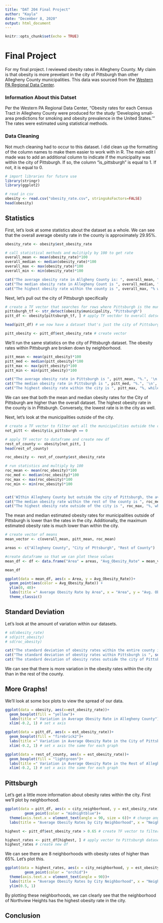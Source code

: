 ```yaml
---
title: "DAT 204 Final Project"
author: "Kayla"
date: "December 8, 2020"
output: html_document
---
```


```r
knitr::opts_chunk$set(echo = TRUE)
```

# Final Project

For my final project. I reviewed obesity rates in Allegheny County. My claim is that obesity is more prevelant in the city of Pittsburgh than other Allegheny County municipalities. This data was sourced from the [Western PA Regional Data Center](https://data.wprdc.org/dataset/allegheny-county-obesity-rates). 

### Information About this Datset 

Per the Western PA Regional Data Center, "Obesity rates for each Census Tract in Allegheny County were produced for the study 'Developing small-area predictions for smoking and obesity prevalence in the United States.'" The rates were estimated using statistical methods.

### Data Cleaning 
Not much cleaning had to occur to this dataset. I did clean up the formatting of the column names to make them easier to work with in R. The main edit I made was to add an additional column to indicate if the municipality was within the city of Pittsburgh. If so, the column "is_pittsburgh" is equal to 1. If not, it is equal to 0. 

```r
# import libraries for future use
library(stringr)
library(ggplot2)
```

```r

# read in csv 
obesity <- read.csv("obesity_rate.csv", stringsAsFactors=FALSE)
head(obesity)
```
## Statistics

First, let's look at some statistics about the dataset as a whole. We can see that the overall average obesity rate in the county is approximately 29.95%.
```r
obesity_rate <- obesity$est_obesity_rate

# call statistical methods and mulitiply by 100 to get rate
overall_mean <- mean(obesity_rate)*100
overall_median <- median(obesity_rate)*100
overall_max <- max(obesity_rate)*100
overall_min <- min(obesity_rate)*100

cat("The average obesity rate in Allgheny County is: ", overall_mean, "%.", '\n', sep ="")
cat("The median obesity rate in Allegheny Count is ", overall_median, "%.", '\n', sep ="")
cat("The highest obesity rate within the county is ", overall_max, "% while the lowest is ", overall_min, "%.", '\n', sep ="")
```
Next, let's pull out the city of Pittsburgh specifically 
```r

# create a TF vector that searches for rows where Pittsburgh is the municipality
pittsburgh_tf <- str_detect(obesity$municipality, "Pittsburgh")
pitt_df <- obesity[pittsburgh_tf, ] # apply TF vectdor to overall datset

head(pitt_df) # we now have a dataset that's just the city of Pittsburgh 

pitt_obesity <- pitt_df$est_obesity_rate # create vector 

```
We'll run the same statistics on the city of Pittsburgh dataset. The obesity rates within Pittsburgh are broken down by neighborhood. 
```r
pitt_mean <- mean(pitt_obesity)*100
pitt_med <- median(pitt_obesity)*100
pitt_max <- max(pitt_obesity)*100
pitt_min <- min(pitt_obesity)*100 

cat("The average obesity rate in Pittsburgh is ", pitt_mean, "%.", '\n', sep ="")
cat("The median obesity rate in Pittsburgh is ", pitt_med, "%.", '\n', sep ="")
cat("The highest obesity rate within the city is ", pitt_max, "%, while the lowest is ", pitt_min, "%.", '\n', sep ="")


```
 We can see that both the mean and median obesity rates for the City of Pittsburgh are higher than the overall dataset. The highest obesity rate in the county is in Pittsburgh. Conversely, the lowest rate is in the city as well. 
 
 Next, let's look at the municipalities outside of the city. 
```r

# create a TF vector to filter out all the municipalities outside the city
not_pitt <- obesity$is_pittsburgh == 0

# apply TF vector to dataframe and create new df
rest_of_county <- obesity[not_pitt, ]
head(rest_of_county)

roc_obesity <- rest_of_county$est_obesity_rate
```
```r
# run statistics and multiply by 100
roc_mean <- mean(roc_obesity)*100 
roc_med <- median(roc_obesity)*100
roc_max <- max(roc_obesity)*100
roc_min <- min(roc_obesity)*100


cat('WIthin Allegheny County but outside the city of Pittsburgh, the average obesity rate is ', roc_mean, "%.", '\n', sep ="")
cat("The median obesity rate within the rest of the county is ", roc_med, "%.", '\n', sep ="")
cat("The highest obesity rate outside of the city is ", roc_max, "%, while the lowest rate is ", roc_min, "%.", '\n', sep ="")

```
The mean and median estimated obesity rates for municipalities outside of Pittsburgh is lower than the rates in the city. Additionally, the maximum estimated obesity rate is much lower than within the city. 


```r
# create vector of means
mean_vector <- c(overall_mean, pitt_mean, roc_mean)

areas <- c("Allegheny County", "City of Pttsburgh", "Rest of County")

#create dataframe so that we can plot these values 
mean_df <- df <- data.frame("Area" = areas, "Avg_Obesity_Rate" = mean_vector)

mean_df
```

```r
ggplot(data = mean_df, aes(x = Area, y = Avg_Obesity_Rate))+
  geom_point(aes(color = Avg_Obesity_Rate)) +
  ylim(0, 40)+
  labs(title =" Average Obesity Rate by Area", x = "Area", y = "Avg. Obesity Rate")+
  theme_classic()
```


## Standard Deviation

Let's look at the amount of variation within our datasets. 
```r
# sd(obesity_rate)
# sd(pitt_obesity)
# sd(roc_obesity)

cat("The standard deviation of obesity rates within the entire county is ", sd(obesity_rate), ".", '\n', sep ="")
cat("The standard deviation of obestiy rates within Pittsburgh is ", sd(pitt_obesity), ".", '\n', sep="")
cat('The standard deviation of obesity rates outside the city of Pittsburgh is ', sd(roc_obesity), ".", '\n', sep ="")

```
We can see that there is more variation in the obesity rates within the city than in the rest of the county. 

## More Graphs!

We'll look at some box plots to view the spread of our data. 

```r
ggplot(data = obesity, aes(x=est_obesity_rate))+
  geom_boxplot(fill = "yellow")+
  labs(title =" Variation in Average Obesity Rate in Allegheny County")+
  xlim(-0.2, 1) # set x axis 
```

```r
ggplot(data = pitt_df, aes(x = est_obesity_rate))+
  geom_boxplot(fill = "firebrick2")+
  labs(title =" Variation in Average Obesity Rate in the City of Pittsburgh")+
  xlim(-0.2, 1) # set x axis the same for each graph
```
```r
ggplot(data = rest_of_county, aes(x = est_obesity_rate))+
  geom_boxplot(fill = "lightgreen")+
  labs(title =" Variation in Average Obesity Rate in the Rest of Allegheny County")+
  xlim(-0.2, 1) # set x axis the same for each graph

```
## Pittsburgh

Let's get a little more information about obesity rates within the city. First we'll plot by neighborhood. 

```r
ggplot(data = pitt_df, aes(x = city_neighborhood, y = est_obesity_rate))+
         geom_point(color = "midnightblue")+
  theme(axis.text.x = element_text(angle = 90, size = 6))+ # change angle and size of text
  labs(title = "Average Obesity Rates by City Neighborhood", x = "Neighborhood", y = "Obesity Rate")
```
```r
highest <- pitt_df$est_obesity_rate > 0.65 # create TF vector to filter out obestity rates higher than 65% 

highest_rates <- pitt_df[highest, ] # apply vector to Pittsburgh dataset  
highest_rates # create new df 

```
We can see there are 8 neighborhoods with obesity rates of higher than 65%. Let's plot this.

```r
ggplot(data = highest_rates, aes(x = city_neighborhood, y = est_obesity_rate))+
         geom_point(color = "orchid")+ 
  theme(axis.text.x = element_text(angle = 90))+
  labs(title = "Average Obesity Rates by City Neighborhood", x = "Neighborhood", y = "Obesity Rate")+
  ylim(0.5, 1)
```

By plotting these neighborhoods, we can clearly see that the neighborhood of Northview Heights has the highest obesity rate in the city. 

## Conclusion


